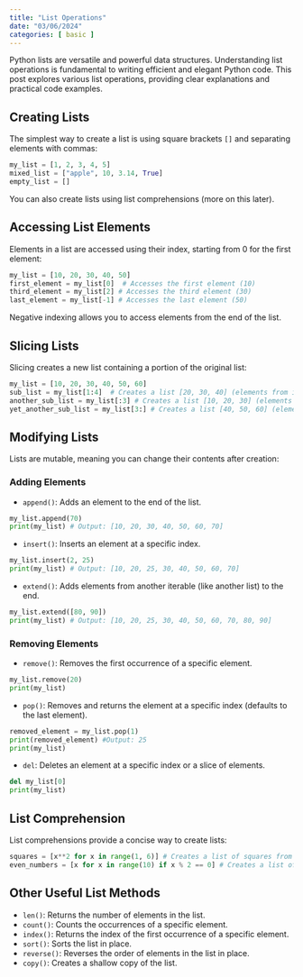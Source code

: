 ```yaml
---
title: "List Operations"
date: "03/06/2024"
categories: [ basic ]
---
```



Python lists are versatile and powerful data structures.  Understanding list operations is fundamental to writing efficient and elegant Python code. This post explores various list operations, providing clear explanations and practical code examples.


## Creating Lists

The simplest way to create a list is using square brackets `[]` and separating elements with commas:

```python
my_list = [1, 2, 3, 4, 5]
mixed_list = ["apple", 10, 3.14, True]
empty_list = []
```

You can also create lists using list comprehensions (more on this later).


## Accessing List Elements

Elements in a list are accessed using their index, starting from 0 for the first element:

```python
my_list = [10, 20, 30, 40, 50]
first_element = my_list[0]  # Accesses the first element (10)
third_element = my_list[2] # Accesses the third element (30)
last_element = my_list[-1] # Accesses the last element (50)
```

Negative indexing allows you to access elements from the end of the list.


## Slicing Lists

Slicing creates a new list containing a portion of the original list:

```python
my_list = [10, 20, 30, 40, 50, 60]
sub_list = my_list[1:4]  # Creates a list [20, 30, 40] (elements from index 1 up to, but not including, 4)
another_sub_list = my_list[:3] # Creates a list [10, 20, 30] (elements from the beginning up to index 3)
yet_another_sub_list = my_list[3:] # Creates a list [40, 50, 60] (elements from index 3 to the end)
```


## Modifying Lists

Lists are mutable, meaning you can change their contents after creation:


### Adding Elements

* `append()`: Adds an element to the end of the list.

```python
my_list.append(70) 
print(my_list) # Output: [10, 20, 30, 40, 50, 60, 70]
```

* `insert()`: Inserts an element at a specific index.

```python
my_list.insert(2, 25)
print(my_list) # Output: [10, 20, 25, 30, 40, 50, 60, 70]
```

* `extend()`: Adds elements from another iterable (like another list) to the end.

```python
my_list.extend([80, 90])
print(my_list) # Output: [10, 20, 25, 30, 40, 50, 60, 70, 80, 90]
```

### Removing Elements

* `remove()`: Removes the first occurrence of a specific element.

```python
my_list.remove(20)
print(my_list)
```

* `pop()`: Removes and returns the element at a specific index (defaults to the last element).

```python
removed_element = my_list.pop(1)
print(removed_element) #Output: 25
print(my_list)
```

* `del`: Deletes an element at a specific index or a slice of elements.

```python
del my_list[0]
print(my_list)
```


## List Comprehension

List comprehensions provide a concise way to create lists:

```python
squares = [x**2 for x in range(1, 6)] # Creates a list of squares from 1 to 25: [1, 4, 9, 16, 25]
even_numbers = [x for x in range(10) if x % 2 == 0] # Creates a list of even numbers from 0 to 9: [0, 2, 4, 6, 8]
```

## Other Useful List Methods

* `len()`: Returns the number of elements in the list.
* `count()`: Counts the occurrences of a specific element.
* `index()`: Returns the index of the first occurrence of a specific element.
* `sort()`: Sorts the list in place.
* `reverse()`: Reverses the order of elements in the list in place.
* `copy()`: Creates a shallow copy of the list.
